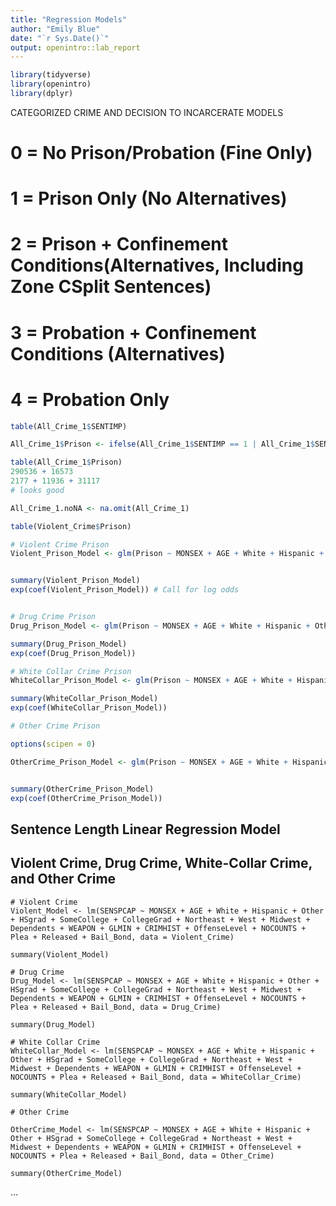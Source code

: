 ```yaml
---
title: "Regression Models"
author: "Emily Blue"
date: "`r Sys.Date()`"
output: openintro::lab_report
---
```


```r
library(tidyverse)
library(openintro)
library(dplyr)
```


####### CATEGORIZED CRIME AND DECISION TO INCARCERATE MODELS #########################

# 0 = No Prison/Probation (Fine Only)
# 1 = Prison Only (No Alternatives)
# 2 = Prison + Confinement Conditions(Alternatives, Including Zone CSplit Sentences)
# 3 = Probation + Confinement Conditions (Alternatives)
# 4 = Probation Only

```r

table(All_Crime_1$SENTIMP)

All_Crime_1$Prison <- ifelse(All_Crime_1$SENTIMP == 1 | All_Crime_1$SENTIMP == 2 , 1, 0)

table(All_Crime_1$Prison)
290536 + 16573 
2177 + 11936 + 31117
# looks good

All_Crime_1.noNA <- na.omit(All_Crime_1)

table(Violent_Crime$Prison)

# Violent Crime Prison
Violent_Prison_Model <- glm(Prison ~ MONSEX + AGE + White + Hispanic + Other + HSgrad + SomeCollege + CollegeGrad + Northeast + West + Midwest + Dependents + WEAPON + CRIMHIST + OffenseLevel + NOCOUNTS + Plea + Released + Bail_Bond, data = Violent_Crime, family = "binomial")


summary(Violent_Prison_Model)
exp(coef(Violent_Prison_Model)) # Call for log odds 


# Drug Crime Prison
Drug_Prison_Model <- glm(Prison ~ MONSEX + AGE + White + Hispanic + Other + HSgrad + SomeCollege + CollegeGrad + Northeast + West + Midwest + Dependents + WEAPON +  CRIMHIST + OffenseLevel + NOCOUNTS + Plea + Released + Bail_Bond, data = Drug_Crime, family = "binomial")

summary(Drug_Prison_Model)
exp(coef(Drug_Prison_Model))

# White Collar Crime Prison
WhiteCollar_Prison_Model <- glm(Prison ~ MONSEX + AGE + White + Hispanic + Other + HSgrad + SomeCollege + CollegeGrad + Northeast + West + Midwest + Dependents + WEAPON  + CRIMHIST + OffenseLevel + NOCOUNTS + Plea + Released + Bail_Bond, data = WhiteCollar_Crime, family = "binomial")

summary(WhiteCollar_Prison_Model)
exp(coef(WhiteCollar_Prison_Model))

# Other Crime Prison

options(scipen = 0)

OtherCrime_Prison_Model <- glm(Prison ~ MONSEX + AGE + White + Hispanic + Other + HSgrad + SomeCollege + CollegeGrad + Northeast + West + Midwest + Dependents + WEAPON  + CRIMHIST + OffenseLevel + NOCOUNTS + Plea + Released + Bail_Bond, data = Other_Crime, family = "binomial")


summary(OtherCrime_Prison_Model)
exp(coef(OtherCrime_Prison_Model))

```


## Sentence Length Linear Regression Model

## Violent Crime, Drug Crime, White-Collar Crime, and Other Crime

```rr

# Violent Crime
Violent_Model <- lm(SENSPCAP ~ MONSEX + AGE + White + Hispanic + Other + HSgrad + SomeCollege + CollegeGrad + Northeast + West + Midwest + Dependents + WEAPON + GLMIN + CRIMHIST + OffenseLevel + NOCOUNTS + Plea + Released + Bail_Bond, data = Violent_Crime)

summary(Violent_Model)

# Drug Crime
Drug_Model <- lm(SENSPCAP ~ MONSEX + AGE + White + Hispanic + Other + HSgrad + SomeCollege + CollegeGrad + Northeast + West + Midwest + Dependents + WEAPON + GLMIN + CRIMHIST + OffenseLevel + NOCOUNTS + Plea + Released + Bail_Bond, data = Drug_Crime)

summary(Drug_Model)

# White Collar Crime
WhiteCollar_Model <- lm(SENSPCAP ~ MONSEX + AGE + White + Hispanic + Other + HSgrad + SomeCollege + CollegeGrad + Northeast + West + Midwest + Dependents + WEAPON + GLMIN + CRIMHIST + OffenseLevel + NOCOUNTS + Plea + Released + Bail_Bond, data = WhiteCollar_Crime)

summary(WhiteCollar_Model)

# Other Crime

OtherCrime_Model <- lm(SENSPCAP ~ MONSEX + AGE + White + Hispanic + Other + HSgrad + SomeCollege + CollegeGrad + Northeast + West + Midwest + Dependents + WEAPON + GLMIN + CRIMHIST + OffenseLevel + NOCOUNTS + Plea + Released + Bail_Bond, data = Other_Crime)

summary(OtherCrime_Model)

```
...

